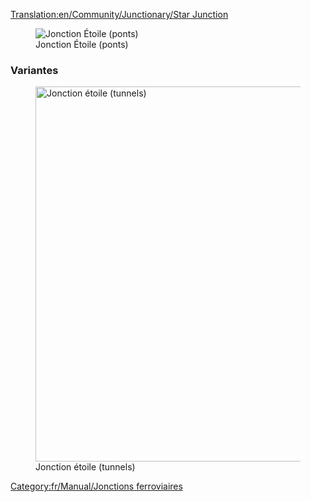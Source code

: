[[Translation:en/Community/Junctionary/Star Junction]]

{{fr/Community/Junctionary/Menu de Croisements}}

[[File:en/Community/Junctionary/Star junction.png|none|frame|Jonction Étoile (ponts)]]

{{fr/Community/Junctionary/Critère de jonction|Modéré|2|2|2|0|1|1|0|1|0|0|0||Les trains en panne n'affectent qu'une voie.|
*Gère un grand nombre de trains à la fois
*Certaines branches sont plus courtes que d'autres, ce qui peut faire attendre certains trains sans raison
'''Conseils'''
*Commencez par construire les ponts ou les tunnels
*Retaillez pour que chaque branche soit assez longue pour contenir un train complet
*Faites-le plus petit. Vous économiserez une case sous les ponts
*Utilisez une combinaison de ponts et de tunnels pour garder les longueurs de ponts et de tunnels de 3 cases (y compris les entrées)
*Zone: 14 x 14
}}



===Variantes===
[[File:en/Community/Junctionary/Star junction 2.png|none|thumb|600px|Jonction étoile (tunnels)]]

[[Category:fr/Manual/Jonctions ferroviaires]]